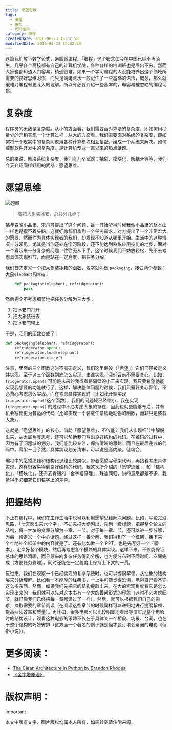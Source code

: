 ```yaml
---
title: 愿望思维
tags:
  - 编程
  - 重构
  - 代码结构
category: 编程
createdDate: 2016-06-23 15:32:58
modifiedDate: 2016-06-23 15:32:58
---
```


这篇我们放下数学公式，来聊聊编程。「编程」这个概念如今在中国已经不再陌生，几乎各个高校都有自己的计算机学院，各种各样的培训班也是层出不穷。然而大家也都知道入门容易，精通很难。如果一个学习编程的人没能培养出这个领域所需要的良好思维习惯，而只是蜻蜓点水一般记住了一些基础的语法，概念，那么就很难对编程有更深入的理解。所以有必要介绍一些基本的，却容易被忽略的编程习惯。

# 复杂度
程序员的天敌是复杂度。从小的方面看，我们需要面对算法的复杂度，即如何用尽量少的开销实现一个计算过程；从大的方面看，我们需要面对系统的复杂度，即如何将一个现实中的复杂问题用各种计算模块相互搭配，组成一个系统来解决。如何控制软件开发中的复杂度，是计算机专业一直以来的热点话题。

总的来说，解决系统复杂度，我们有几个武器：抽象、模块化、解耦合等等，我们今天介绍同样好用的武器：愿望思维。


# 愿望思维
![题图](https://blog.mengqi.life/images/wishful-thinking/puzzle.jpg)
> 要把大象装冰箱，总共分几步？

某年春晚小品里，宋丹丹提出了这个问题，最一开始听得时候我像小品里的赵本山一样也是摸不着头脑，这就好像我们拿到一个任务需求，对方提出了一个非常宏大的愿景，然而作为具体实现者的我们，却发现不知道从哪里开始。生活中的这种情况十分常见，尤其是当你还处在学习阶段，还不能达到熟练应用技能的地步，面对一个看起来十分复杂的问题，往往无从下手。这个时候我们不妨放轻松，先不去考虑具体实现细节，而是站在一定高度，把任务分解。

我们首先定义一个把大象装冰箱的函数，名字就叫做 `packaging`，接受两个参数：大象`elephant`和`冰箱`：

```python
    def packaging(elephant, refridgerator):
        pass
```

然后完全不考虑细节地把任务分解为三大步：
1. 把冰箱门打开
2. 把大象装进去
3. 把冰箱门带上

于是，我们的函数变成了：

```python
def packaging(elephant, refridgerator):
    refridgerator.open()
    refridgerator.load(elephant)
    refridgerator.close()
```

注意，里面的三个函数这时不需要定义，我们这里假设（「希望」）它们已经被定义并实现。至于这三个函数到底怎么实现、由谁实现，我们目前不需要关心。比如，`fridgerator.open()` 可能是未来的我或者是隔壁的小王来实现，我只要希望他能实现我想要的功能就行了。这样，解决整体问题的时候，我们只需要关心骨架，不必费心考虑怎么实现。而在考虑具体实现时（比如我开始实现 `fridgerator.open()`这个函数），我们的问题域已经缩小，我在实现 `fridgerator.open()` 的过程中不必考虑大象的存在，因此也就更能够专注，并有机会写出更为普适的代码（比如实现一个装载任意陆地动物的函数，而非只是装载大象）。

这就是「愿望思维」的核心。借助「愿望思维」，不仅能让我们从实现细节中解脱出来，从大局角度思考，还可以帮助我们写出良好结构的代码。在编码的过程中，因为有了问题域的划分，我们能比较专注，保持清晰的思路；而且在最后完成的代码中，骨架一目了然，具体实现划分清晰，可以说是高内聚，低耦合。

编程中的愿望思维和结构化思维比较类似。带着愿望写骨架代码，再接着考虑具体实现，这样很容易得到良好结构的代码。我这次所介绍的「愿望思维」，和「结构化」，「模块化」，还有麦肯锡的「金字塔原理」，殊途同归，讲的意思都差不多，我觉得不必细究它们名字上的差异。

# 把握结构
不止在编程中，我们在工作生活中也可以利用愿望思维解决问题。比如，写论文没思路，「七天憋出来六个字」，不妨先把大纲列出，先列一级标题，把握整个论文的结构，将一大块的文章分解为一章、一节。对于每一章、节，还可以进一步分解，为每一段定义一个中心话题。经过这样一番分解，我们得到了一个框架，接下来一个个地补全框架中的内容就是了。还有比如做一个 PPT，也是先写好一个「脚本」，定义好各个模块，然后再考虑各个模块的具体实现。这样下来，不仅能保证总体的思路清晰，而且原来的复杂任务得到分解，也方便分布到不同时间、空间完成（方便任务管理），同时还能在一定程度上保持上下文的一贯。

反过来，我们在观察一个已经实现的复杂系统时，也可以提纲挈领，从抽象的结构层来分析理解。比如看一本厚厚的经典书，一上手可能觉得恐惧，觉得自己看不完这么多东西。然而，如果我们先把它的结构提取出来，在大的宏观角度看它是怎么实现出来的，我们就可以先对这本书有一个大的骨架形式的印象（这时不必考虑细节，就好像我们已经把每一章都读过了一样）。然后，就可以根据我们自己的需求，摘取需要的章节阅读（在阅读这些章节的时候同样可以递归地进行提纲挈领，提高阅读效率和质量）。再比如，很多电影可以比较明显地看出导演实现整个电影时的结构设计，观看这种电影的乐趣不仅在于具体某一个桥段、场景、台词，也在于整个结构的巧妙安排（这方面一个著名的例子就是怪才昆汀塔仑蒂诺的电影《低俗小说》）。

# 更多阅读：
- [The Clean Architecture in Python by Brandon Rhodes](http://rhodesmill.org/brandon/slides/2014-07-pyohio/clean-architecture/)
- [《金字塔原理》](https://book.douban.com/subject/4882120/)

# 版权声明：

> [!IMPORTANT]
本文中所有文字、图片版权均属本人所有，如需转载请注明来源。
